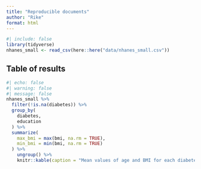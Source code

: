 ```yaml
---
title: "Reproducible documents"
author: "Rike"
format: html
---
```


```r
#| include: false
library(tidyverse)
nhanes_small <- read_csv(here::here("data/nhanes_small.csv"))
```

## Table of results

```r
#| echo: false
#| warning: false
#| message: false
nhanes_small %>%
  filter(!is.na(diabetes)) %>%
  group_by(
    diabetes,
    education
  ) %>%
  summarize(
    max_bmi = max(bmi, na.rm = TRUE),
    min_bmi = min(bmi, na.rm = TRUE)
  ) %>%
    ungroup() %>% 
    knitr::kable(caption = "Mean values of age and BMI for each diabetes and education status")
```



